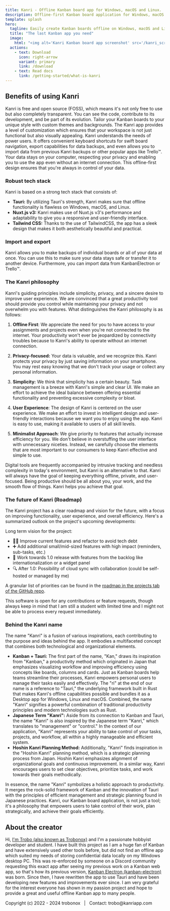```yaml
---
title: Kanri - Offline Kanban board app for Windows, macOS and Linux.
description: Offline-first Kanban board application for Windows, macOS and Linux, built with simplicity and user experience in mind - perfect for personal users and solo/indie devs. Free, open-source and no tracking.
template: splash
hero:
  tagline: Easily create Kanban boards offline on Windows, macOS and Linux. No internet requirement, no tracking and it's 100% free.
  title: "The last Kanban app you need"
  image:
    html: "<img alt='Kanri Kanban board app screenshot' src='/kanri_screenshot.webp' />"
  actions:
    - text: Download
      icon: right-arrow
      variant: primary
      link: /download
    - text: Read docs
      link: /getting-started/what-is-kanri
---
```



## Benefits of using Kanri

<CardGrid stagger>
	<Card title="Open source" icon="open-book">
		Kanri is free and open source (FOSS), which means it's not only free to use but also completely transparent. You can see the code, contribute to its development, and be part of its evolution.
	</Card>
	<Card title="Highly customizable" icon="pencil">
		Tailor your Kanban boards to your unique style with custom themes and backgrounds. The Kanri app provides a level of customization which ensures that your workspace is not just functional but also visually appealing.
	</Card>
	<Card title="With power users in mind" icon="laptop">
		Kanri understands the needs of power users. It offers convenient keyboard shortcuts for swift board navigation, export capabilities for data backups, and even allows you to import data from previous Kanri backups or other popular apps like Trello™.
	</Card>
	<Card title="Offline-first" icon="document">
		Your data stays on your computer, respecting your privacy and enabling you to use the app even without an internet connection. This offline-first design ensures that you're always in control of your data.
	</Card>
</CardGrid>

<StarSection />

<ExtraDescription />

### Robust tech stack
Kanri is based on a strong tech stack that consists of:

- **Tauri:** By utilizing Tauri's strength, Kanri makes sure that offline functionality is flawless on Windows, macOS, and Linux.
- **Nuxt.js v3:** Kanri makes use of Nuxt.js v3's performance and adaptability to give you a responsive and user-friendly interface.
- **Tailwind CSS:** Thanks to the use of TailwindCSS, the app has a sleek design that makes it both aesthetically beautiful and practical.

### Import and export
Kanri allows you to make backups of individual boards or all of your data at once. You can use this to make sure your data stays safe or transfer it to another device. Furthermore, you can import data from KanbanElectron or Trello™.

### The Kanri philosophy
Kanri's guiding principles include simplicity, privacy, and a sincere desire to improve user experience. We are convinced that a great productivity tool should provide you control while maintaining your privacy and not overwhelm you with features. What distinguishes the Kanri philosophy is as follows:

1. **Offline First**: We appreciate the need for you to have access to your assignments and projects even when you're not connected to the internet. Your productivity won't ever be jeopardized by connectivity troubles because to Kanri's ability to operate without an internet connection.

2. **Privacy-focused:** Your data is valuable, and we recognize this. Kanri protects your privacy by just saving information on your smartphone. You may rest easy knowing that we don't track your usage or collect any personal information.

3. **Simplicity:** We think that simplicity has a certain beauty. Task management is a breeze with Kanri's simple and clear UI. We make an effort to achieve the ideal balance between offering essential functionality and preventing excessive complexity or bloat.

4. **User Experience**: The design of Kanri is centered on the user experience. We make an effort to invest in intelligent design and user-friendly interactions because we want you to enjoy using the app. Kanri is easy to use, making it available to users of all skill levels.

5. **Minimalist Approach**: We give priority to features that actually increase efficiency for you. We don't believe in overstuffing the user interface with unnecessary niceties.  Instead, we carefully choose the elements that are most important to our consumers to keep Kanri effective and simple to use.

Digital tools are frequently accompanied by intrusive tracking and needless complexity in today's environment, but Kanri is an alternative to that. Kanri will always have the goal of keeping everything offline, private, and user-focused. Being productive should be all about you, your work, and the smooth flow of things. Kanri helps you achieve that goal.

### The future of Kanri (Roadmap)
The Kanri project has a clear roadmap and vision for the future, with a focus on improving functionality, user experience, and overall efficiency. Here's a summarized outlook on the project's upcoming developments:

Long term vision for the project:
- 👷‍♂️ Improve current features and refactor to avoid tech debt
- ➕ Add additional small/mid-sized features with high impact (reminders, sub-tasks, etc.)
- 🚚 Work towards 1.0 release with features from the backlog like internationalization or a widget panel
- 🔍 After 1.0: Possibility of cloud sync with collaboration (could be self-hosted or managed by me)

A granular list of priorities can be found in the [roadmap in the projects tab of the GitHub repo](https://github.com/users/trobonox/projects/1).

This software is open for any contributions or feature requests, though always keep in mind that I am still a student with limited time and I might not be able to process every request immediately.

### Behind the Kanri name
The name "Kanri" is a fusion of various inspirations, each contributing to the purpose and ideas behind the app. It embodies a multifaceted concept that combines both technological and organizational elements.
- **Kanban + Tauri:** The first part of the name, "Kan," draws its inspiration from "Kanban," a productivity method which originated in Japan that emphasizes visualizing workflow and improving efficiency using concepts like boards, columns and cards. Just as Kanban boards help teams streamline their processes, Kanri empowers personal users to manage their tasks easily and effectively. The "ri" at the end of our name is a reference to "Tauri," the underlying framework built in Rust that makes Kanri's offline capabilities possible and bundles it as a Desktop app for Windows, Linux and macOS. Combined, the name "Kanri" signifies a powerful combination of traditional productivity principles and modern technologies such as Rust.
- **Japanese Term "Kanri":** Aside from its connection to Kanban and Tauri, the name "Kanri" is also inspired by the Japanese term "Kanri," which translates to "management" or "control." In the context of our application, "Kanri" represents your ability to take control of your tasks, projects, and workflow, all within a highly manageable and efficient system.
- **Hoshin Kanri Planning Method:** Additionally, "Kanri" finds inspiration in the "Hoshin Kanri" planning method, which is a strategic planning process from Japan. Hoshin Kanri emphasizes alignment of organizational goals and continuous improvement. In a similar way, Kanri encourages users to set clear objectives, prioritize tasks, and work towards their goals methodically.

In essence, the name "Kanri" symbolizes a holistic approach to productivity. It merges the rock-solid framework of Kanban and the innovation of Tauri with the principles of efficient management and strategic planning found in Japanese practices. Kanri, our Kanban board application, is not just a tool; it's a philosophy that empowers users to take control of their work, plan strategically, and achieve their goals efficiently.

## About the creator
Hi, [I'm Trobo (also known as Trobonox)](https://trobo.tech) and I'm a passionate hobbyist developer and student.
I have built this project as I am a huge fan of Kanban and have extensively used other tools before, but did not find an offline app which suited my needs of storing confidential data locally on my Windows desktop PC. This was re-enforced by someone on a Discord community requesting this exact app after seeing my previous work on a Kanban web app, so that's how its previous version, [Kanban Electron (kanban-electron)](https://github.com/trobonox/kanban-electron) was born.
Since then, I have rewritten the app to use Tauri and have been developing new features and improvements ever since. 
I am very grateful for the interest everyone has shown in my passion project and hope to provide a great and useful offline Kanban app to many people.

<ScriptComp client:only />

<footer>Copyright (c) 2022 - 2024 trobonox &nbsp; | &nbsp;  Contact: trobo@kanriapp.com</footer>
